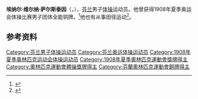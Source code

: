 {{NoteTA|G1=Sports}}
'''埃纳尔·维尔纳·萨尔斯泰因'''（{{lang-sv|Einar Werner Sahlstein}}，{{bd|1887年|5月30日|1936年|3月6日}}），[[芬兰|芬兰]]男子[[体操|体操]]运动员。他曾获得1908年夏季奥运会体操比赛男子团体全能铜牌。<ref>{{Cite web|title=Einar Werner SAHLSTEIN|url=https://www.olympic.org/einar-werner-sahlstein|accessdate=2021-03-21|work=International Olympic Committee|archive-date=2018-01-19|archive-url=https://web.archive.org/web/20180119060551/https://www.olympic.org/Einar-Werner-Sahlstein|dead-url=no}}</ref>他也有从事田径运动<ref>{{cite book | last1 = Laitinen | first1 = Esa | year = 1987 | title = Suomen yleisurheilun tilasto-osa | language = fi | location = Helsinki | publisher = Finnish Amateur Athletic Association | page = 330}}</ref>。

== 参考资料 ==
{{reflist}}

{{Authority control}}
{{DEFAULTSORT:Sahlstein, Einar}}
[[Category:芬兰男子体操运动员|Category:芬兰男子体操运动员]]
[[Category:芬兰奥运体操运动员|Category:芬兰奥运体操运动员]]
[[Category:1908年夏季奥林匹克运动会体操运动员|Category:1908年夏季奥林匹克运动会体操运动员]]
[[Category:1908年夏季奧林匹克運動會獎牌得主|Category:1908年夏季奧林匹克運動會獎牌得主]]
[[Category:奧林匹克運動會體操獎牌得主|Category:奧林匹克運動會體操獎牌得主]]
[[Category:芬蘭奧林匹克運動會銅牌得主|Category:芬蘭奧林匹克運動會銅牌得主]]